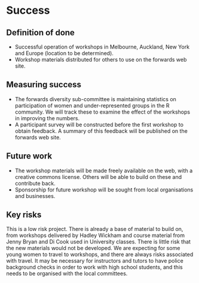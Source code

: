 # Success
<!-- 
Projects should have a definition of done that is measurable, and a thorough understanding going in of what the risks are to delivery 
-->

## Definition of done
<!-- 
What does success look like? 
-->

- Successful operation of workshops in Melbourne, Auckland, New York and Europe (location to be determined).
- Workshop materials distributed for others to use on the forwards web site.

## Measuring success
<!-- 
How will we know when success is achieved, what markers can we use along the way 
-->
- The forwards diversity sub-committee is maintaining statistics on participation of women and under-represented groups in the R community. We will track these to examine the effect of the workshops in improving the numbers. 
- A participant survey will be constructed before the first workshop to obtain feedback. A summary of this feedback will be published on the forwards web site. 

## Future work
<!-- 
How could this be extended / developed in the future by yourself and/or the community in general?
-->

- The workshop materials will be made freely available on the web, with a creative commons license. Others will be able to build on these and contribute back.
- Sponsorship for future workshop will be sought from local organisations and businesses. 

## Key risks
<!-- 
What sort of things could come up that can delay or break the project?

 - [ ] People
 - [ ] Processes
 - [ ] Tooling & Technology
 - [ ] Costs

-->
This is a low risk project. There is already a base of material to build on, from workshops delivered by Hadley Wickham and course material from Jenny Bryan and Di Cook used in University classes. There is little risk that the new materials would not be developed. We are expecting for some young women to travel to workshops, and there are always risks associated with travel. It may be necessary for instructors and tutors to have police background checks in order to work with high school students, and this needs to be organised with the local committees.

